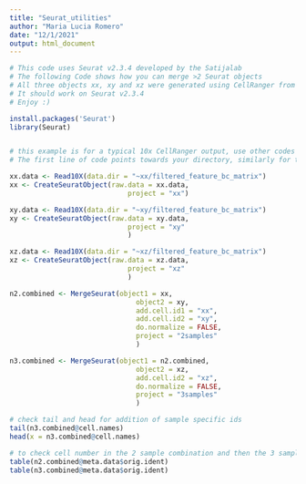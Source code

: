 ```yaml
---
title: "Seurat_utilities"
author: "Maria Lucia Romero"
date: "12/1/2021"
output: html_document
---
```


```r
# This code uses Seurat v2.3.4 developed by the Satijalab
# The following Code shows how you can merge >2 Seurat objects
# All three objects xx, xy and xz were generated using CellRanger from a 10x output.
# It should work on Seurat v2.3.4
# Enjoy :)

install.packages('Seurat')
library(Seurat)


# this example is for a typical 10x CellRanger output, use other codes to create Seurat objects when non-10x platforms are used
# The first line of code points towards your directory, similarly for the other 2 samples as well :)

xx.data <- Read10X(data.dir = "~xx/filtered_feature_bc_matrix")
xx <- CreateSeuratObject(raw.data = xx.data,
                             project = "xx")

xy.data <- Read10X(data.dir = "~xy/filtered_feature_bc_matrix")
xy <- CreateSeuratObject(raw.data = xy.data,
                             project = "xy"
                             )

xz.data <- Read10X(data.dir = "~xz/filtered_feature_bc_matrix")
xz <- CreateSeuratObject(raw.data = xz.data,
                             project = "xz"
                             )

n2.combined <- MergeSeurat(object1 = xx, 
                               object2 = xy, 
                               add.cell.id1 = "xx",
                               add.cell.id2 = "xy",
                               do.normalize = FALSE,
                               project = "2samples"
                               )

n3.combined <- MergeSeurat(object1 = n2.combined, 
                               object2 = xz, 
                               add.cell.id2 = "xz",
                               do.normalize = FALSE,
                               project = "3samples"
                               )

# check tail and head for addition of sample specific ids 
tail(n3.combined@cell.names)
head(x = n3.combined@cell.names)

# to check cell number in the 2 sample combination and then the 3 sample combination
table(n2.combined@meta.data$orig.ident)
table(n3.combined@meta.data$orig.ident)

```

